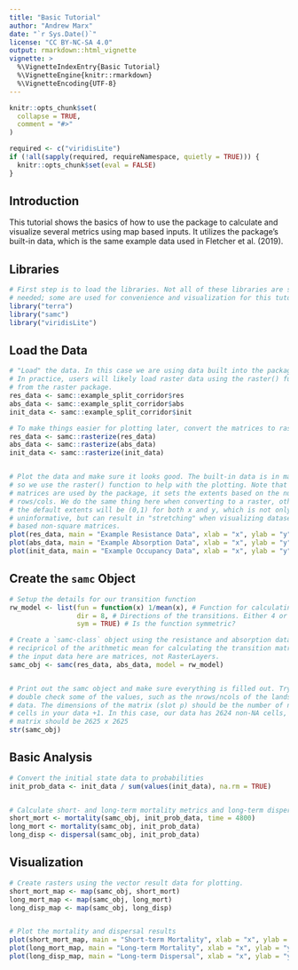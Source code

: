```yaml
---
title: "Basic Tutorial"
author: "Andrew Marx"
date: "`r Sys.Date()`"
license: "CC BY-NC-SA 4.0"
output: rmarkdown::html_vignette
vignette: >
  %\VignetteIndexEntry{Basic Tutorial}
  %\VignetteEngine{knitr::rmarkdown}
  %\VignetteEncoding{UTF-8}
---
```


```r
knitr::opts_chunk$set(
  collapse = TRUE,
  comment = "#>"
)

required <- c("viridisLite")
if (!all(sapply(required, requireNamespace, quietly = TRUE))) {
  knitr::opts_chunk$set(eval = FALSE)
}
```

## Introduction

This tutorial shows the basics of how to use the package to calculate and visualize several metrics using map based inputs. It utilizes the package's built-in data, which is the same example data used in Fletcher et al. (2019).


## Libraries

```r
# First step is to load the libraries. Not all of these libraries are stricly
# needed; some are used for convenience and visualization for this tutorial.
library("terra")
library("samc")
library("viridisLite")
```


## Load the Data

```r
# "Load" the data. In this case we are using data built into the package.
# In practice, users will likely load raster data using the raster() function
# from the raster package.
res_data <- samc::example_split_corridor$res
abs_data <- samc::example_split_corridor$abs
init_data <- samc::example_split_corridor$init

# To make things easier for plotting later, convert the matrices to rasters
res_data <- samc::rasterize(res_data)
abs_data <- samc::rasterize(abs_data)
init_data <- samc::rasterize(init_data)


# Plot the data and make sure it looks good. The built-in data is in matrices, 
# so we use the raster() function to help with the plotting. Note that when
# matrices are used by the package, it sets the extents based on the number of
# rows/cols. We do the same thing here when converting to a raster, otherwise
# the default extents will be (0,1) for both x and y, which is not only
# uninformative, but can result in "stretching" when visualizing datasets
# based non-square matrices.
plot(res_data, main = "Example Resistance Data", xlab = "x", ylab = "y", col = viridis(256))
plot(abs_data, main = "Example Absorption Data", xlab = "x", ylab = "y", col = viridis(256))
plot(init_data, main = "Example Occupancy Data", xlab = "x", ylab = "y", col = viridis(256))
```


## Create the `samc` Object

```r
# Setup the details for our transition function
rw_model <- list(fun = function(x) 1/mean(x), # Function for calculating transition probabilities
                 dir = 8, # Directions of the transitions. Either 4 or 8.
                 sym = TRUE) # Is the function symmetric?

# Create a `samc-class` object using the resistance and absorption data. We use the
# recipricol of the arithmetic mean for calculating the transition matrix. Note,
# the input data here are matrices, not RasterLayers.
samc_obj <- samc(res_data, abs_data, model = rw_model)


# Print out the samc object and make sure everything is filled out. Try to
# double check some of the values, such as the nrows/ncols of the landscape
# data. The dimensions of the matrix (slot p) should be the number of non-NA
# cells in your data +1. In this case, our data has 2624 non-NA cells, so the
# matrix should be 2625 x 2625
str(samc_obj)
```


## Basic Analysis

```r
# Convert the initial state data to probabilities
init_prob_data <- init_data / sum(values(init_data), na.rm = TRUE)


# Calculate short- and long-term mortality metrics and long-term dispersal
short_mort <- mortality(samc_obj, init_prob_data, time = 4800)
long_mort <- mortality(samc_obj, init_prob_data)
long_disp <- dispersal(samc_obj, init_prob_data)
```


## Visualization

```r
# Create rasters using the vector result data for plotting.
short_mort_map <- map(samc_obj, short_mort)
long_mort_map <- map(samc_obj, long_mort)
long_disp_map <- map(samc_obj, long_disp)


# Plot the mortality and dispersal results
plot(short_mort_map, main = "Short-term Mortality", xlab = "x", ylab = "y", col = viridis(256))
plot(long_mort_map, main = "Long-term Mortality", xlab = "x", ylab = "y", col = viridis(256))
plot(long_disp_map, main = "Long-term Dispersal", xlab = "x", ylab = "y", col = viridis(256))
```
